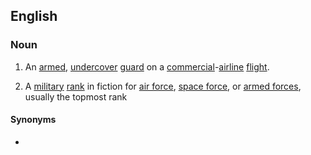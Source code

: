 ==English==
{{wikipedia}}

===Noun===
{{en-noun}}

# {{lb|en|US|law enforcement}} An [[armed]], [[undercover]] [[guard]] on a [[commercial]]-[[airline]] [[flight]].
# {{lb|en|fiction}} A [[military]] [[rank]] in fiction for [[air force]], [[space force]], or [[armed forces]], usually the topmost rank

====Synonyms====
* {{l|en|air marshal}}